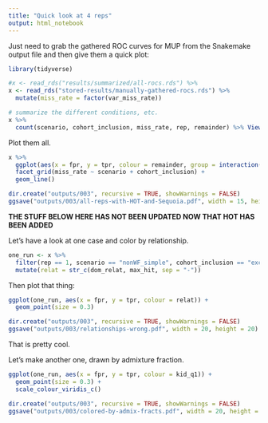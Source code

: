 ```yaml
---
title: "Quick look at 4 reps"
output: html_notebook
---
```


Just need to grab the gathered ROC curves for MUP from the Snakemake output
file and then give them a quick plot:
```r
library(tidyverse)

#x <- read_rds("results/summarized/all-rocs.rds") %>%
x <- read_rds("stored-results/manually-gathered-rocs.rds") %>%  
  mutate(miss_rate = factor(var_miss_rate))

# summarize the different conditions, etc.
x %>%
  count(scenario, cohort_inclusion, miss_rate, rep, remainder) %>% View()
```


Plot them all.
```r
x %>%
  ggplot(aes(x = fpr, y = tpr, colour = remainder, group = interaction(remainder, rep))) +
  facet_grid(miss_rate ~ scenario + cohort_inclusion) +
  geom_line()
```
```r
dir.create("outputs/003", recursive = TRUE, showWarnings = FALSE)
ggsave("outputs/003/all-reps-with-HOT-and-Sequoia.pdf", width = 15, height = 10)
```


**THE STUFF BELOW HERE HAS NOT BEEN UPDATED NOW THAT HOT HAS BEEN ADDED**

Let's have a look at one case and color by relationship.
```r
one_run <- x %>%
  filter(rep == 1, scenario == "nonWF_simple", cohort_inclusion == "exclude_same_cohort", miss_rate == 0.15) %>%
  mutate(relat = str_c(dom_relat, max_hit, sep = "-"))
```

Then plot that thing:
```r
ggplot(one_run, aes(x = fpr, y = tpr, colour = relat)) +
  geom_point(size = 0.3)

dir.create("outputs/003", recursive = TRUE, showWarnings = FALSE)
ggsave("outputs/003/relationships-wrong.pdf", width = 20, height = 20)
```
That is pretty cool.

Let's make another one, drawn by admixture fraction.
```r
ggplot(one_run, aes(x = fpr, y = tpr, colour = kid_q1)) +
  geom_point(size = 0.3) +
  scale_colour_viridis_c()

dir.create("outputs/003", recursive = TRUE, showWarnings = FALSE)
ggsave("outputs/003/colored-by-admix-fracts.pdf", width = 20, height = 20)
```
